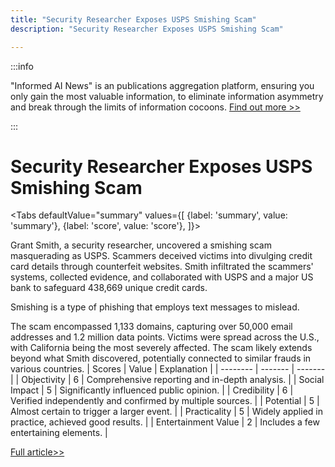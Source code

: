 ```yaml
---
title: "Security Researcher Exposes USPS Smishing Scam"
description: "Security Researcher Exposes USPS Smishing Scam"

---
```



:::info

"Informed AI News" is an publications aggregation platform, ensuring you only gain the most valuable information, to eliminate information asymmetry and break through the limits of information cocoons.  [Find out more >>](/)

:::

# Security Researcher Exposes USPS Smishing Scam


<Tabs
	defaultValue="summary"
	values={[
	{label: 'summary', value: 'summary'},
	{label: 'score', value: 'score'},
]}>
<TabItem value="summary">


Grant Smith, a security researcher, uncovered a smishing scam masquerading as USPS. Scammers deceived victims into divulging credit card details through counterfeit websites. Smith infiltrated the scammers' systems, collected evidence, and collaborated with USPS and a major US bank to safeguard 438,669 unique credit cards.

Smishing is a type of phishing that employs text messages to mislead.

The scam encompassed 1,133 domains, capturing over 50,000 email addresses and 1.2 million data points. Victims were spread across the U.S., with California being the most severely affected. The scam likely extends beyond what Smith discovered, potentially connected to similar frauds in various countries.
</TabItem>
<TabItem value="score">
	| Scores     | Value   | Explanation |
	| -------- | ------- | ------- |
	| Objectivity  | 6    | Comprehensive reporting and in-depth analysis.    |
	| Social Impact | 5     | Significantly influenced public opinion.    |
	| Credibility    | 6    | Verified independently and confirmed by multiple sources.    |
	| Potential    | 5    | Almost certain to trigger a larger event.    |
	| Practicality    | 5    | Widely applied in practice, achieved good results.    |
	| Entertainment Value    | 2    | Includes a few entertaining elements.    |
</TabItem>
</Tabs>

[Full article>>](https://it.slashdot.org/story/24/08/09/0032216/usps-text-scammers-duped-his-wife-so-he-hacked-their-operation?utm_source=rss1.0mainlinkanon&utm_medium=feed)
